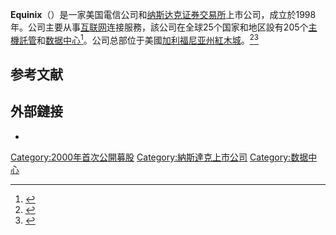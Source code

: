 {{Infobox company
| name               = Equinix, Inc.
| logo               = Equinix logo.svg
| logo_size          = 
| logo_alt           = 
| type               = [[上市公司|上市公司]]
| traded_as          = {{ubl|{{NASDAQ|EQIX}}|[[标准普尔500指数|标准普尔500指数]]成分股}}
| ISIN = US29444U7000
| foundation         = 1998
| location_city      = [[加利福尼亚州|加利福尼亚州]][[紅木城|紅木城]]
| location_country   = 美國
| key_people         = {{link-en|杰伊·阿德尔森|Jay Adelson}} {{small|(創始人)}}<br/>
Al Avery {{small|(創始人)}}<ref>{{cite web |title=Executive Officers & Directors |url=http://investor.equinix.com/phoenix.zhtml?c=122662&p=irol-govboard |website=Equinix |accessdate=18 December 2018 |archive-date=2018-10-04 |archive-url=https://web.archive.org/web/20181004201600/http://investor.equinix.com/phoenix.zhtml?c=122662&p=irol-govboard |dead-url=no }}</ref>
| industry           = [[互联网|互联网]]
| products           = [[数据中心|数据中心]]
| homepage           = {{url|equinix.com}}
}}
'''Equinix'''（{{NASDAQ|EQIX}}）是一家美国電信公司和[[纳斯达克证券交易所|纳斯达克证券交易所]]上市公司，成立於1998年。公司主要从事[[互联网|互联网]]连接服務，該公司在全球25个国家和地区設有205个[[主機託管|主機託管]]和[[数据中心|数据中心]]<ref>{{Cite news|title=Equinix, Digital Realty, and NTT remain colocation market leaders: Synergy Research|url=https://www.lightwaveonline.com/articles/2018/06/equinix-digital-realty-and-ntt-remain-colocation-market-leaders-synergy-research.html|accessdate=18 December 2018|work=Lightwave|date=5 June 2018|archive-date=2020-10-31|archive-url=https://web.archive.org/web/20201031011059/https://www.lightwaveonline.com/articles/2018/06/equinix-digital-realty-and-ntt-remain-colocation-market-leaders-synergy-research.html|dead-url=no}}</ref>。公司总部位于美國[[加利福尼亚州|加利福尼亚州]][[紅木城|紅木城]]。<ref>{{Cite news|author=McCowan|first=Debra|title=A Culture of Success – 20 Years and Counting|url=https://blog.equinix.com/blog/2018/06/15/a-culture-of-success-20-years-and-counting/|accessdate=18 December 2018|work=Interconnections – The Equinix Blog|publisher=Equinix|date=15 June 2018|archive-date=2020-10-31|archive-url=https://web.archive.org/web/20201031005335/https://blog.equinix.com/blog/2018/06/15/a-culture-of-success-20-years-and-counting/|dead-url=no}}</ref><ref name="TMF">{{Cite web|title=Equinix Inc. Celebrates First Quarter As REIT With Massive Earnings Beat - The Motley Fool|url=http://www.fool.com/investing/general/2015/04/29/equinix-inc-celebrates-first-quarter-as-reit-with.aspx|accessdate=2017-04-05|date=2015-04-29|work=Fool.com|archive-date=2020-11-07|archive-url=https://web.archive.org/web/20201107050317/https://www.fool.com/investing/general/2015/04/29/equinix-inc-celebrates-first-quarter-as-reit-with.aspx|dead-url=no}}</ref>

==参考文献==
{{reflist}}
==外部鏈接==
*{{Official website}}
[[Category:2000年首次公開募股|Category:2000年首次公開募股]]
[[Category:納斯達克上市公司|Category:納斯達克上市公司]]
[[Category:数据中心|Category:数据中心]]